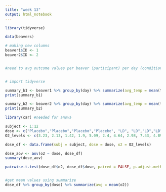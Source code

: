 ```yaml
---
title: "week 13"
output: html_notebook
---
```

```r
library(tidyverse)
```

```r
data(beavers)

# making new columns
beaver1$ID <- 1
beaver2$ID <- 2


#need to avg outcome values per beaver (participant) per day (condition)


# import tidyverse

summary_b1 <- beaver1 %>% group_by(day) %>% summarize(avg_temp = mean(temp), activ_n = sum(activ))
print(summary_b1)

summary_b2 <- beaver2 %>% group_by(day) %>% summarize(avg_temp = mean(temp), activ_n = sum(activ))
print(summary_b2)

```


```r
library(car) #needed for anova

```


```r
subject <- 1:12
dose <- c("Placebo","Placebo","Placebo","Placebo", "LD", "LD","LD","LD", "HD", "HD", "HD", "HD")
O2_levels <- c(3.23, 2.13, 1.42, 1.9, 5.09, 2.4, 4.64, 2.98, 7.43, 4.89, 5.38, 3.84)

dose_df <- data.frame(subj = subject, dose = dose, o2 = O2_levels)

dose_aov <- aov(o2 ~ dose, dose_df)
summary(dose_aov)
```

```r
pairwise.t.test(dose_df$o2, dose_df$dose, paired = FALSE, p.adjust.method = "BH")


#get mean values using summarize
dose_df %>% group_by(dose) %>% summarize(avg = mean(o2))

```




